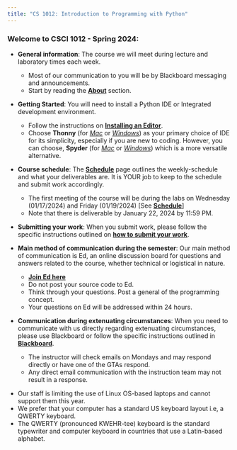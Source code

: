 ```yaml
---
title: "CS 1012: Introduction to Programming with Python"
---
```


### Welcome to CSCI 1012 - Spring 2024:

- **General information**: The course we will meet during lecture and laboratory times each week.
    - Most of our communication to you will be by Blackboard messaging and announcements.
    - Start by reading the [**About**](about.qmd) section. 

- **Getting Started**: You will need to install a Python IDE or Integrated development environment.
    - Follow the instructions on [**Installing an Editor**](units/unit0/editor.qmd).
    - Choose **Thonny** (for [_Mac_](units/unit0/guides/thonny-mac.qmd) or [_Windows_](units/unit0/guides/thonny-windows.qmd)) as your primary choice of IDE for its simplicity, especially if you are new to coding. However, you can choose, **Spyder** (for [_Mac_](units/unit0/guides/anaconda-mac.qmd) or [_Windows_](units/unit0/guides/anaconda-windows.qmd)) which is a more versatile alternative. 

- **Course schedule**: The [**Schedule**](schedule.qmd) page outlines the weekly-schedule and what your deliverables are. It is YOUR job to keep to the schedule and submit work accordingly.
    - The first meeting of the course will be during the labs on Wednesday (01/17/2024) and Friday (01/19/2024) [See [**Schedule**](schedule.qmd)]
    - Note that there is deliverable by January  22, 2024 by 11:59 PM.

- **Submitting your work**: When you submit work, please follow the specific instructions outlined on [**how to submit your work**](submit-remember.qmd).

- **Main method of communication during the semester**: Our main method of communication is Ed, an online discussion board for questions and answers related to the course, whether technical or logistical in nature.
    - [**Join Ed here**](https://edstem.org/us/join/aNhz9P)
    - Do not post your source code to Ed. 
    - Think through your questions. Post a general of the programming concept. 
    - Your questions on Ed will be addressed within 24 hours.

- **Communication during extenuating circumstances**: When you need to communicate with us directly regarding extenuating circumstances, please use Blackboard or follow the specific instructions outlined in [**Blackboard**](https://blackboard.gwu.edu).
    - The instructor will check emails on Mondays and may respond directly or have one of the GTAs respond. 
    - Any direct email communication with the instruction team may not result in a response.

:::{.callout-important}
- Our staff is limiting the use of Linux OS-based laptops and cannot support them this year. 
- We prefer that your computer has a standard US keyboard layout i.e, a QWERTY keyboard. 
- The QWERTY (pronounced KWEHR-tee) keyboard is the standard typewriter and computer keyboard in countries that use a Latin-based alphabet.
:::

